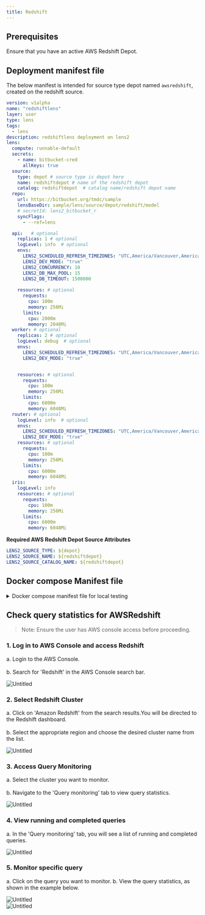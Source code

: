 ```yaml
---
title: Redshift
---
```


## Prerequisites

Ensure that you have an active AWS Redshift Depot.

## Deployment manifest file

The below manifest is intended for source type depot named `awsredshift`, created on the redshift source.

```yaml hl_lines="13-16"
version: v1alpha
name: "redshiftlens"
layer: user
type: lens
tags:
  - lens
description: redshiftlens deployment on lens2
lens:
  compute: runnable-default
  secrets:
    - name: bitbucket-cred
      allKeys: true
  source:
    type: depot # source type is depot here
    name: redshiftdepot # name of the redshift depot
    catalog: redshiftdepot  # catalog name/redshift depot name
  repo:
    url: https://bitbucket.org/tmdc/sample
    lensBaseDir: sample/lens/source/depot/redshift/model 
    # secretId: lens2_bitbucket_r
    syncFlags:
      - --ref=lens

  api:   # optional
    replicas: 1 # optional
    logLevel: info  # optional
    envs:
      LENS2_SCHEDULED_REFRESH_TIMEZONES: "UTC,America/Vancouver,America/Toronto"
      LENS2_DEV_MODE: "true"
      LENS2_CONCURRENCY: 10
      LENS2_DB_MAX_POOL: 15
      LENS2_DB_TIMEOUT: 1500000
      
    resources: # optional
      requests:
        cpu: 100m
        memory: 256Mi
      limits:
        cpu: 2000m
        memory: 2048Mi
  worker: # optional
    replicas: 2 # optional
    logLevel: debug  # optional
    envs:
      LENS2_SCHEDULED_REFRESH_TIMEZONES: "UTC,America/Vancouver,America/Toronto"
      LENS2_DEV_MODE: "true"


    resources: # optional
      requests:
        cpu: 100m
        memory: 256Mi
      limits:
        cpu: 6000m
        memory: 6048Mi
  router: # optional
    logLevel: info  # optional
    envs:
      LENS2_SCHEDULED_REFRESH_TIMEZONES: "UTC,America/Vancouver,America/Toronto"
      LENS2_DEV_MODE: "true"
    resources: # optional
      requests:
        cpu: 100m
        memory: 256Mi
      limits:
        cpu: 6000m
        memory: 6048Mi
  iris:
    logLevel: info  
    resources: # optional
      requests:
        cpu: 100m
        memory: 256Mi
      limits:
        cpu: 6000m
        memory: 6048Mi
```



**Required AWS Redshift Depot Source Attributes**

```yaml
LENS2_SOURCE_TYPE: ${depot}  
LENS2_SOURCE_NAME: ${redshiftdepot}
LENS2_SOURCE_CATALOG_NAME: ${redshiftdepot}
```


## Docker compose Manifest file

<details>

  <summary>Docker compose manifest file for local testing</summary>

```yaml hl_lines="14-16"
version: "2.2"

x-lens2-environment: &lens2-environment
  # DataOS
  DATAOS_FQDN: liberal-donkey.dataos.app

  # Overview
  LENS2_NAME: ${redshiftlens}
  LENS2_DESCRIPTION: "Ecommerce use case on Adventureworks sales data"
  LENS2_TAGS: "lens2, ecom, sales and customer insights"
  LENS2_AUTHORS: "iamgroot"
  LENS2_SCHEDULED_REFRESH_TIMEZONES: "UTC,America/Vancouver,America/Toronto"
  # Data Source
  LENS2_SOURCE_TYPE: ${depot}  
  LENS2_SOURCE_NAME: ${redshiftdepot}
  LENS2_SOURCE_CATALOG_NAME: ${redshiftdepot}
 
  # Log
  LENS2_LOG_LEVEL: error
  CACHE_LOG_LEVEL: "trace"
  # Operation
  #LENS_DB_QUERY_TIMEOUT: 15m
  LENS2_DEV_MODE: true
  LENS2_DEV_MODE_PLAYGROUND: false
  LENS2_REFRESH_WORKER: true
  LENS2_SCHEMA_PATH: model
  LENS2_PG_SQL_PORT: 5432
  CACHE_DATA_DIR: "/var/work/.store"
  NODE_ENV: production
  LENS2_ALLOW_UNGROUPED_WITHOUT_PRIMARY_KEY: "true"
services:
  api:
    restart: always
    image: rubiklabs/lens2:0.35.41-02
    ports:
      - 4000:4000
      - 25432:5432
      - 13306:13306
    environment:
      <<: *lens2-environment   
    volumes:
      - ./model:/etc/dataos/work/model
```
</details>

## Check query statistics for AWSRedshift


> Note: Ensure the user has AWS console access before proceeding.
> 

### **1. Log in to AWS Console and access Redshift**

  a. Login to the AWS Console.<br></br>
  b. Search for 'Redshift' in the AWS Console search bar.

<div>
    <img src="/resources/lens/data_sources/awsredshift/Untitled1.png" alt="Untitled"  />
</div>

### **2. Select Redshift Cluster**

  a. Click on 'Amazon Redshift' from the search results.You will be directed to the Redshift dashboard.<br></br>
  b. Select the appropriate region and choose the desired cluster name from the list.

<div>
    <img src="/resources/lens/data_sources/awsredshift/Untitled2.png" alt="Untitled"  />
</div>

### **3. Access Query Monitoring**

  a. Select the cluster you want to monitor.<br></br>
  b. Navigate to the 'Query monitoring' tab to view query statistics.

<div>
    <img src="/resources/lens/data_sources/awsredshift/Untitled3.png" alt="Untitled"  />
</div>

### **4. View running and completed queries**

  a. In the 'Query monitoring' tab, you will see a list of running  and completed queries.

<div>
    <img src="/resources/lens/data_sources/awsredshift/Untitled4.png" alt="Untitled"  />
</div>

### **5. Monitor specific query**

  a. Click on the query you want to monitor.
  b. View the query statistics, as shown in the example below.

<div>
    <img src="/resources/lens/data_sources/awsredshift/Untitled5.png" alt="Untitled"  />
</div>


<div>
    <img src="/resources/lens/data_sources/awsredshift/Untitled6.png" alt="Untitled"  />
</div>
